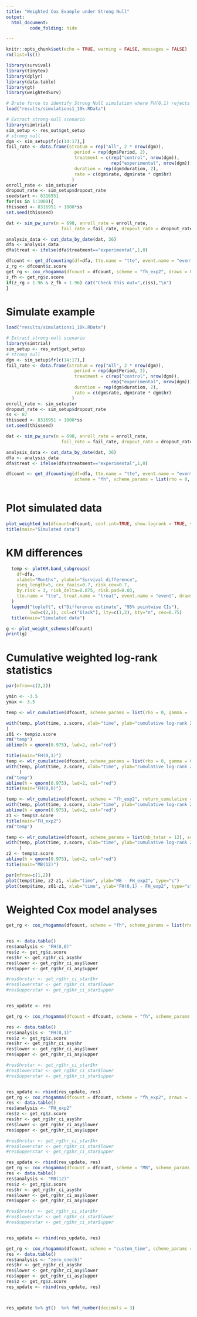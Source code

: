 ```yaml
---
title: "Weighted Cox Example under Strong Null"
output: 
  html_document:
         code_folding: hide

---
```


```r
knitr::opts_chunk$set(echo = TRUE, warning = FALSE, messages = FALSE)
rm(list=ls())

library(survival)
library(tinytex)
library(dplyr)
library(data.table)
library(gt)
library(weightedSurv)

```



```r
# Brute force to identify Strong Null simulation where FH(0,1) rejects but fh_exp2 does not 
load("results/simulations1_10k.RData")

# Extract strong-null scenario
library(simtrial)
sim_setup <- res_out$get_setup 
# strong null
dgm <- sim_setup$fr[c(14:17),]
fail_rate <- data.frame(stratum = rep("All", 2 * nrow(dgm)),
                          period = rep(dgm$Period, 2),
                          treatment = c(rep("control", nrow(dgm)), 
                                        rep("experimental", nrow(dgm))),
                          duration = rep(dgm$duration, 2),
                          rate = c(dgm$rate, dgm$rate * dgm$hr)
                         )
enroll_rate <- sim_setup$er 
dropout_rate <- sim_setup$dropout_rate
seedstart <- 8316951
for(ss in 1:1000){
thisseed <- 8316951 + 1000*ss
set.seed(thisseed)

dat <- sim_pw_surv(n = 698, enroll_rate = enroll_rate,
                     fail_rate = fail_rate, dropout_rate = dropout_rate)

analysis_data <- cut_data_by_date(dat, 36)
dfa <- analysis_data
dfa$treat <- ifelse(dfa$treatment=="experimental",1,0)

dfcount <- get_dfcounting(df=dfa, tte.name = "tte", event.name = "event", treat.name = "treat", arms = "treatment", by.risk= 6, rho=0, gamma=1)
z_rg <- dfcount$z.score
get_rg <- cox_rhogamma(dfcount = dfcount, scheme = "fh_exp2", draws = 0, verbose = FALSE)
z_fh <- get_rg$z.score 
if(z_rg > 1.96 & z_fh < 1.96) cat("Check this out=",c(ss),"\n")
}
```


# Simulate example
```r
load("results/simulations1_10k.RData")

# Extract strong-null scenario
library(simtrial)
sim_setup <- res_out$get_setup 
# strong null
dgm <- sim_setup$fr[c(14:17),]
fail_rate <- data.frame(stratum = rep("All", 2 * nrow(dgm)),
                          period = rep(dgm$Period, 2),
                          treatment = c(rep("control", nrow(dgm)), 
                                        rep("experimental", nrow(dgm))),
                          duration = rep(dgm$duration, 2),
                          rate = c(dgm$rate, dgm$rate * dgm$hr)
                         )
enroll_rate <- sim_setup$er 
dropout_rate <- sim_setup$dropout_rate
ss <- 87
thisseed <- 8316951 + 1000*ss
set.seed(thisseed)

dat <- sim_pw_surv(n = 698, enroll_rate = enroll_rate,
                     fail_rate = fail_rate, dropout_rate = dropout_rate)

analysis_data <- cut_data_by_date(dat, 36)
dfa <- analysis_data
dfa$treat <- ifelse(dfa$treatment=="experimental",1,0)

dfcount <- get_dfcounting(df=dfa, tte.name = "tte", event.name = "event", treat.name = "treat", arms = "treatment", by.risk= 3, 
                          scheme = "fh", scheme_params = list(rho = 0, gamma = 1))



```



# Plot simulated data

```r
plot_weighted_km(dfcount=dfcount, conf.int=TRUE, show.logrank = TRUE, ymax = 1.05)
title(main="Simulated data")
```
# KM differences

```r
  temp <- plotKM.band_subgroups(
    df=dfa,
    xlabel="Months", ylabel="Survival difference",
    yseq_length=5, cex_Yaxis=0.7, risk_cex=0.7,
    by.risk = 3, risk_delta=0.075, risk.pad=0.03,
    tte.name = "tte", treat.name = "treat", event.name = "event", draws.band = 5000, qtau = 0.025, show_resamples = FALSE
  )
  legend("topleft", c("Difference estimate", "95% pointwise CIs"),
         lwd=c(2,1), col=c("black"), lty=c(1,2), bty="n", cex=0.75)
  title(main="Simulated data")

```



```r
g <- plot_weight_schemes(dfcount)
print(g)
```



# Cumulative weighted log-rank statistics
```r
par(mfrow=c(2,2))

ymin <- -3.5
ymax <- 3.5

temp <- wlr_cumulative(dfcount, scheme_params = list(rho = 0, gamma = 1), scheme = "fh", return_cumulative = TRUE)

with(temp, plot(time, z.score, xlab="time", ylab="cumulative log-rank Z", type="s", ylim=c(ymin,ymax))
)
z01 <- temp$z.score
rm("temp")
abline(h = qnorm(0.975), lwd=2, col="red")

title(main="FH(0,1)")
temp <- wlr_cumulative(dfcount, scheme_params = list(rho = 0, gamma = 0), scheme = "fh", return_cumulative = TRUE)
with(temp, plot(time, z.score, xlab="time", ylab="cumulative log-rank Z", type="s", ylim=c(ymin,ymax))
     )
rm("temp")
abline(h = qnorm(0.975), lwd=2, col="red")
title(main="FH(0,0)")

temp <- wlr_cumulative(dfcount, scheme = "fh_exp2", return_cumulative = TRUE)
with(temp, plot(time, z.score, xlab="time", ylab="cumulative log-rank Z", type="s", ylim=c(ymin,ymax)))
abline(h = qnorm(0.975), lwd=2, col="red")
z1 <- temp$z.score
title(main="FH_exp2")
rm("temp")

temp <- wlr_cumulative(dfcount, scheme_params = list(mb_tstar = 12), scheme = "MB", return_cumulative = TRUE)
with(temp, plot(time, z.score, xlab="time", ylab="cumulative log-rank Z", type="s", ylim=c(ymin,ymax))
     )
z2 <- temp$z.score
abline(h = qnorm(0.975), lwd=2, col="red")
title(main="MB(12)")

par(mfrow=c(1,2))
plot(temp$time, z2-z1, xlab="time", ylab="MB - FH_exp2", type="s")
plot(temp$time, z01-z1, xlab="time", ylab="FH(0,1) - FH_exp2", type="s")


```

# Weighted Cox model analyses

```r

get_rg <- cox_rhogamma(dfcount, scheme = "fh", scheme_params = list(rho = 0, gamma = 0), draws = 1000, verbose = FALSE)


res <- data.table()
res$analysis <- "FH(0,0)"
res$z <- get_rg$z.score
res$hr <- get_rg$hr_ci_asy$hr
res$lower <- get_rg$hr_ci_asy$lower
res$upper <- get_rg$hr_ci_asy$upper

#res$hrstar <- get_rg$hr_ci_star$hr
#res$lowerstar <- get_rg$hr_ci_star$lower
#res$upperstar <- get_rg$hr_ci_star$upper


res_update <- res

get_rg <- cox_rhogamma(dfcount = dfcount, scheme = "fh", scheme_params = list(rho = 0, gamma = 1), draws = 1000, verbose = FALSE)

res <- data.table()
res$analysis <- "FH(0,1)"
res$z <- get_rg$z.score
res$hr <- get_rg$hr_ci_asy$hr
res$lower <- get_rg$hr_ci_asy$lower
res$upper <- get_rg$hr_ci_asy$upper

#res$hrstar <- get_rg$hr_ci_star$hr
#res$lowerstar <- get_rg$hr_ci_star$lower
#res$upperstar <- get_rg$hr_ci_star$upper


res_update <- rbind(res_update, res)
get_rg <- cox_rhogamma(dfcount = dfcount, scheme = "fh_exp2", draws = 1000, verbose = FALSE)
res <- data.table()
res$analysis <- "FH_exp2"
res$z <- get_rg$z.score
res$hr <- get_rg$hr_ci_asy$hr
res$lower <- get_rg$hr_ci_asy$lower
res$upper <- get_rg$hr_ci_asy$upper

#res$hrstar <- get_rg$hr_ci_star$hr
#res$lowerstar <- get_rg$hr_ci_star$lower
#res$upperstar <- get_rg$hr_ci_star$upper

res_update <- rbind(res_update, res)
get_rg <- cox_rhogamma(dfcount = dfcount, scheme = "MB", scheme_params = list(mb_tstar = 12), draws = 1000, verbose = FALSE)
res <- data.table()
res$analysis <- "MB(12)"
res$z <- get_rg$z.score
res$hr <- get_rg$hr_ci_asy$hr
res$lower <- get_rg$hr_ci_asy$lower
res$upper <- get_rg$hr_ci_asy$upper

#res$hrstar <- get_rg$hr_ci_star$hr
#res$lowerstar <- get_rg$hr_ci_star$lower
#res$upperstar <- get_rg$hr_ci_star$upper


res_update <- rbind(res_update, res)

get_rg <- cox_rhogamma(dfcount, scheme = "custom_time", scheme_params = list(t.tau = 6, w0.tau = 0, w1.tau = 1), draws = 1000, verbose = FALSE)
res <- data.table()
res$analysis <- "zero_one(6)"
res$hr <- get_rg$hr_ci_asy$hr
res$lower <- get_rg$hr_ci_asy$lower
res$upper <- get_rg$hr_ci_asy$upper
res$z <- get_rg$z.score
res_update <- rbind(res_update, res)



res_update %>% gt()  %>% fmt_number(decimals = 3) 


```




